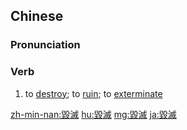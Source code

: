 {{also|毁灭}}
==Chinese==
{{zh-forms|s=毁灭}}

===Pronunciation===
{{zh-pron
|m=huǐmiè
|c=wai2 mit6
|mn=húi-bia̍t
|cat=v
}}

===Verb===
{{zh-verb}}

# to [[destroy]]; to [[ruin]]; to [[exterminate]]

[[zh-min-nan:毀滅]]
[[hu:毀滅]]
[[mg:毀滅]]
[[ja:毀滅]]